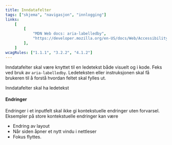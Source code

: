 ```yaml
---
title: Inndatafelter
tags: ["skjema", "navigasjon", "innlogging"]
links:
    [
        [
            "MDN Web docs: aria-labelledby",
            "https://developer.mozilla.org/en-US/docs/Web/Accessibility/ARIA/ARIA_Techniques/Using_the_aria-labelledby_attribute",
        ],
    ]
wcagRules: ["1.1.1", "3.2.2", "4.1.2"]
---
```



Inndatafelter skal være knyttet til en ledetekst både visuelt og i kode. Feks ved bruk av `aria-labelledby`.
Ledeteksten eller instruksjonen skal få brukeren til å forstå hvordan feltet skal fylles ut.

<List>
    <CheckListItem>Inndatafelter skal ha ledetekst</CheckListItem>
</List>

#### Endringer

Endringer i et inputfelt skal ikke gi kontekstuelle endringer uten forvarsel.
Eksempler på store kontekstuelle endringer kan være

-   Endring av layout
-   Når siden åpner et nytt vindu i nettleser
-   Fokus flyttes.
